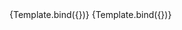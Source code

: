 

<Meta title="Design System/Mobile/Bottom Nav/Modes" component={Nav} />


<Canvas>
  <Story
    name="Bottom Nav" parameters={{backgrounds: { default: 'dark' }}}
    args={{
      mode: "light",
    }}
  >
    {Template.bind({})}
  </Story>
  <Story
    name="Bottom Nav Dark"
    args={{
      mode: "dark",
    }}
  >
    {Template.bind({})}
  </Story>
</Canvas>